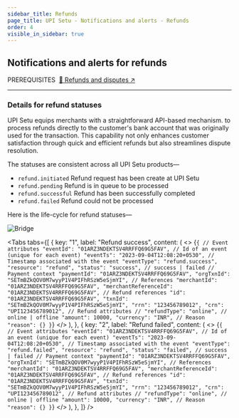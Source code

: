 ```yaml
---
sidebar_title: Refunds
page_title: UPI Setu - Notifications and alerts - Refunds
order: 4
visible_in_sidebar: true
---
```


## Notifications and alerts for refunds

<Text size="small" weight="600">
  PREREQUISITES&nbsp;
</Text>
<a href="/payments/umap/refunds-disputes" target="_self">
  🌟 Refunds and disputes ↗
</a>

<hr class="primary" />

### Details for refund statuses

UPI Setu equips merchants with a straightforward API-based mechanism. to process refunds directly to the customer's bank account that was originally used for the transaction. This capability not only enhances customer satisfaction through quick and efficient refunds but also streamlines dispute resolution.

The statuses are consistent across all UPI Setu products—

<Text>
  <ul>
    <li>
      <code>refund.initiated</code>&nbsp;Refund request has been create at UPI
      Setu
    </li>
    <li>
      <code>refund.pending</code>&nbsp;Refund is in queue to be processed
    </li>
    <li>
      <code>refund.successful</code>&nbsp;Refund has been successfully completed
    </li>
    <li>
      <code>refund.failed</code>&nbsp;Refund could not be processed
    </li>
  </ul>
</Text>

Here is the life-cycle for refund statuses—

<img
  src="https://storage.googleapis.com/strapi-assets/latest/Frame_74/Frame_74.png"
  alt="Bridge"
/>

<Tabs
  tabs={[
    {
      key: "1",
      label: "Refund success",
      content: (
        <>
          <CodeBlockWithCopy language="json">
            {`{
   // Event attributes
   "eventId": "01ARZ3NDEKTSV4RRFFQ69G5FAV", // Id of an event (unique for each event)
   "eventTs": "2023-09-04T12:08:20+0530", // Timestamp associated with the event
   "eventType": "refund.success",
   "resource": "refund",
   "status": "success", // success | failed
   // Payment context
   "paymentId": "01ARZ3NDEKTSV4RRFFQ69G5FAV",
   "orgTxnId": "SETmBZkQOV0M7wyyP1V4PIFhRSzW5eSjmYI",
   // References
   "merchantId": "01ARZ3NDEKTSV4RRFFQ69G5FAV",
   "merchantReferenceId": "01ARZ3NDEKTSV4RRFFQ69G5FAV",
   // Refund references
   "id": "01ARZ3NDEKTSV4RRFFQ69G5FAV",
   "txnId": "SETmBZkQOV0M7wyyP1V4PIFhRSzW5eSjmYI",
   "rrn": "123456789012",
   "crn": "UPI123456789012",
   // Refund attributes
   // "refundType": "online", // online | offline
   "amount": 10000,
   "currency": "INR",
   // Reason
   "reason": {}
}`}
          </CodeBlockWithCopy>
        </>
      ),
    },
    {
      key: "2",
      label: "Refund failed",
      content: (
        <>
          <CodeBlockWithCopy language="json">
            {`{
   // Event attributes
   "eventId": "01ARZ3NDEKTSV4RRFFQ69G5FAV", // Id of an event (unique for each event)
   "eventTs": "2023-09-04T12:08:20+0530", // Timestamp associated with the event
   "eventType": "refund.failed",
   "resource": "refund",
   "status": "failed", // success | failed
   // Payment context
   "paymentId": "01ARZ3NDEKTSV4RRFFQ69G5FAV",
   "orgTxnId": "SETmBZkQOV0M7wyyP1V4PIFhRSzW5eSjmYI",
   // References
   "merchantId": "01ARZ3NDEKTSV4RRFFQ69G5FAV",
   "merchantReferenceId": "01ARZ3NDEKTSV4RRFFQ69G5FAV",
   // Refund references
   "id": "01ARZ3NDEKTSV4RRFFQ69G5FAV",
   "txnId": "SETmBZkQOV0M7wyyP1V4PIFhRSzW5eSjmYI",
   "rrn": "123456789012",
   "crn": "UPI123456789012",
   // Refund attributes
   // "refundType": "online", // online | offline
   "amount": 10000,
   "currency": "INR",
   // Reason
   "reason": {}
}`}
          </CodeBlockWithCopy>
        </>
      ),
    },
  ]}
/>
